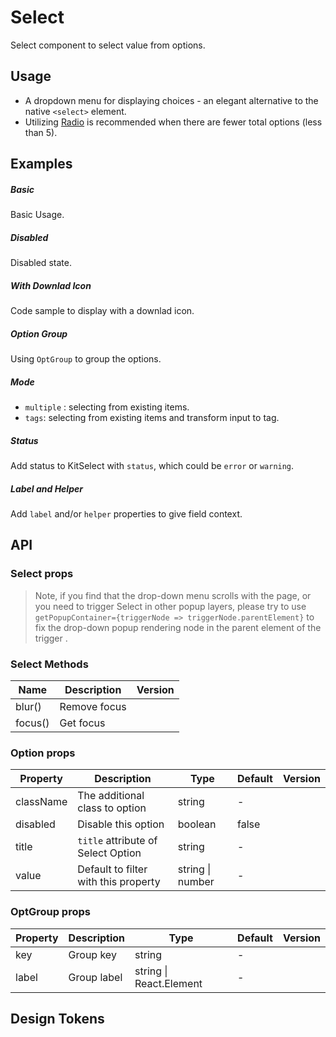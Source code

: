 
<Meta of={KitSelectStories} />

# Select

Select component to select value from options.

## Usage

- A dropdown menu for displaying choices - an elegant alternative to the native `<select>` element.
- Utilizing [Radio](/components/radio/) is recommended when there are fewer total options (less than 5).

## Examples

##### Basic
Basic Usage.

<CustomCanvas content={Examples.Basic} source={Sources.Basic} id="select-basic" />

##### Disabled
Disabled state.

<CustomCanvas content={Examples.Disabled} source={Sources.Disabled} id="select-disabled" />

##### With Downlad Icon
Code sample to display with a downlad icon.

<CustomCanvas content={Examples.Download} source={Sources.Download} id="select-download-icon" />

##### Option Group
Using `OptGroup` to group the options.

<CustomCanvas content={Examples.Group} source={Sources.Group} id="select-group" />

##### Mode
- `multiple` : selecting from existing items.
- `tags`: selecting from existing items and transform input to tag.

<CustomCanvas content={Examples.Multipleandtags} source={Sources.Multipleandtags} id="select-multiple-tags" />

##### Status
Add status to KitSelect with `status`, which could be `error` or `warning`.

<CustomCanvas content={Examples.Status} source={Sources.Status} id="select-status" />

##### Label and Helper

Add `label` and/or `helper` properties to give field context.

<CustomCanvas content={Examples.Wrapper} source={Sources.Wrapper} id="select-wrapper" />

## API

<Canvas of={KitSelectStories.Api} />

<Controls of={KitSelectStories.Api} />

### Select props

> Note, if you find that the drop-down menu scrolls with the page, or you need to trigger Select in other popup layers, please try to use `getPopupContainer={triggerNode => triggerNode.parentElement}` to fix the drop-down popup rendering node in the parent element of the trigger .

### Select Methods

| Name    | Description  | Version |
| ------- | ------------ | ------- |
| blur()  | Remove focus |         |
| focus() | Get focus    |         |

### Option props

| Property  | Description                          | Type             | Default | Version |
| --------- | ------------------------------------ | ---------------- | ------- | ------- |
| className | The additional class to option       | string           | -       |         |
| disabled  | Disable this option                  | boolean          | false   |         |
| title     | `title` attribute of Select Option   | string           | -       |         |
| value     | Default to filter with this property | string \| number | -       |         |

### OptGroup props

| Property | Description | Type                    | Default | Version |
| -------- | ----------- | ----------------------- | ------- | ------- |
| key      | Group key   | string                  | -       |         |
| label    | Group label | string \| React.Element | -       |         |


## Design Tokens

<DesignTokens path="components.Select" tokens={fields?.components?.Select} />